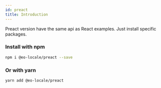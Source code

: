 ```yaml
---
id: preact
title: Introduction
---
```


Preact version have the same api as React examples. Just install specific packages.

### Install with npm

```sh
npm i @eo-locale/preact --save
```

### Or with yarn

```sh
yarn add @eo-locale/preact
```